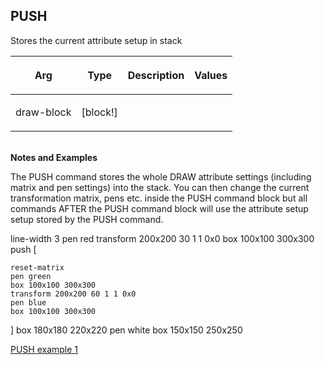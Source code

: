 == PUSH== 

Stores the current attribute setup in stack

{| cellspacing="1" cellpadding="4" border="0" style="background: black; color: black"
! bgcolor="silver" | Arg 
! bgcolor="silver" | Type 
! bgcolor="silver" | Description
! bgcolor="silver" | Values
|- 
| bgcolor="white" | draw-block
| bgcolor="white" | [block!]
| bgcolor="white" | 
| bgcolor="white" | 
|}
<br>'''Notes and Examples'''
<p>The PUSH command stores the whole DRAW attribute settings (including matrix and pen settings) into the stack. 
You can then change the current transformation matrix, pens etc. inside the PUSH command block but all commands AFTER the PUSH command block
will use the attribute setup setup stored by the PUSH command.</p>

line-width 3
pen red
transform 200x200 30 1 1 0x0
box 100x100 300x300
push [

<pre>
reset-matrix
pen green
box 100x100 300x300
transform 200x200 60 1 1 0x0
pen blue
box 100x100 300x300
</pre>

]
box 180x180 220x220
pen white
box 150x150 250x250

[[images/PUSH-1.png|PUSH example 1]]

<br>